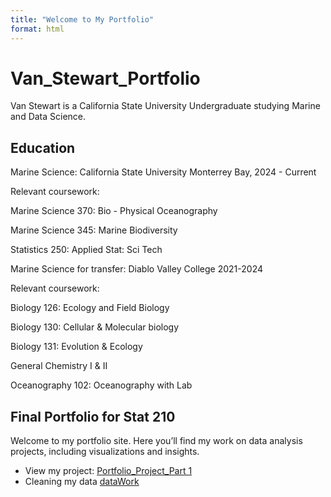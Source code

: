 ```yaml
---
title: "Welcome to My Portfolio"
format: html
---
```


# **Van_Stewart_Portfolio**

Van Stewart is a California State University Undergraduate studying Marine and Data Science.

## **Education**

Marine Science: California State University Monterrey Bay, 2024 - Current

Relevant coursework:

Marine Science 370: Bio - Physical Oceanography

Marine Science 345: Marine Biodiversity

Statistics 250: Applied Stat: Sci Tech

Marine Science for transfer: Diablo Valley College 2021-2024

Relevant coursework:

Biology 126: Ecology and Field Biology

Biology 130: Cellular & Molecular biology

Biology 131: Evolution & Ecology

General Chemistry I & II

Oceanography 102: Oceanography with Lab

## **Final Portfolio for Stat 210**

Welcome to my portfolio site. Here you’ll find my work on data analysis projects, including visualizations and insights.

-   View my project: [Portfolio_Project_Part 1](Portfolio_Project_P1.qmd)
-   Cleaning my data [dataWork](dataWork.qmd)
